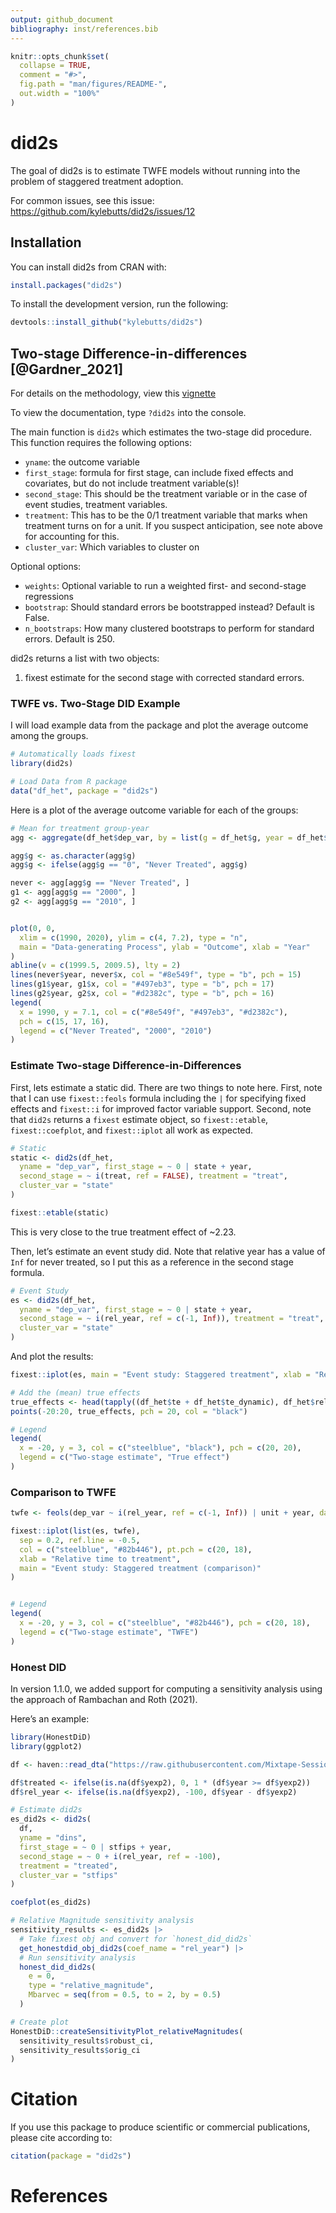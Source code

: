 ```yaml
---
output: github_document
bibliography: inst/references.bib
---
```


<!-- README.md is generated from README.Rmd. Please edit that file -->

```r
knitr::opts_chunk$set(
  collapse = TRUE,
  comment = "#>",
  fig.path = "man/figures/README-",
  out.width = "100%"
)
```

# did2s

<!-- badges: start -->
<!-- badges: end -->

The goal of did2s is to estimate TWFE models without running into the problem of staggered treatment adoption. 

For common issues, see this issue: [https://github.com/kylebutts/did2s/issues/12](https://github.com/kylebutts/did2s/issues/12)

## Installation

You can install did2s from CRAN with:

``` r
install.packages("did2s")
```

To install the development version, run the following:

```r
devtools::install_github("kylebutts/did2s")
```

## Two-stage Difference-in-differences [@Gardner_2021]

For details on the methodology, view this [vignette](https://kylebutts.github.io/did2s/articles/Two-Stage-Difference-in-Differences.html)

To view the documentation, type `?did2s` into the console.


The main function is `did2s` which estimates the two-stage did procedure. This function requires the following options:

- `yname`: the outcome variable
- `first_stage`: formula for first stage, can include fixed effects and covariates, but do not include treatment variable(s)!
- `second_stage`: This should be the treatment variable or in the case of event studies, treatment variables.
- `treatment`: This has to be the 0/1 treatment variable that marks when treatment turns on for a unit. If you suspect anticipation, see note above for accounting for this.
- `cluster_var`: Which variables to cluster on

Optional options:

- `weights`: Optional variable to run a weighted first- and second-stage regressions
- `bootstrap`: Should standard errors be bootstrapped instead? Default is False.
- `n_bootstraps`: How many clustered bootstraps to perform for standard errors. Default is 250.

did2s returns a list with two objects:

1. fixest estimate for the second stage with corrected standard errors.

### TWFE vs. Two-Stage DID Example

I will load example data from the package and plot the average outcome among the groups.

```r
# Automatically loads fixest
library(did2s)

# Load Data from R package
data("df_het", package = "did2s")
```

Here is a plot of the average outcome variable for each of the groups:

```r
# Mean for treatment group-year
agg <- aggregate(df_het$dep_var, by = list(g = df_het$g, year = df_het$year), FUN = mean)

agg$g <- as.character(agg$g)
agg$g <- ifelse(agg$g == "0", "Never Treated", agg$g)

never <- agg[agg$g == "Never Treated", ]
g1 <- agg[agg$g == "2000", ]
g2 <- agg[agg$g == "2010", ]


plot(0, 0,
  xlim = c(1990, 2020), ylim = c(4, 7.2), type = "n",
  main = "Data-generating Process", ylab = "Outcome", xlab = "Year"
)
abline(v = c(1999.5, 2009.5), lty = 2)
lines(never$year, never$x, col = "#8e549f", type = "b", pch = 15)
lines(g1$year, g1$x, col = "#497eb3", type = "b", pch = 17)
lines(g2$year, g2$x, col = "#d2382c", type = "b", pch = 16)
legend(
  x = 1990, y = 7.1, col = c("#8e549f", "#497eb3", "#d2382c"),
  pch = c(15, 17, 16),
  legend = c("Never Treated", "2000", "2010")
)
```


### Estimate Two-stage Difference-in-Differences 

First, lets estimate a static did. There are two things to note here. First, note that I can use `fixest::feols` formula including the `|` for specifying fixed effects and `fixest::i` for improved factor variable support. Second, note that `did2s` returns a `fixest` estimate object, so `fixest::etable`, `fixest::coefplot`, and `fixest::iplot` all work as expected.

```r
# Static
static <- did2s(df_het,
  yname = "dep_var", first_stage = ~ 0 | state + year,
  second_stage = ~ i(treat, ref = FALSE), treatment = "treat",
  cluster_var = "state"
)

fixest::etable(static)
```

This is very close to the true treatment effect of ~2.23.

Then, let's estimate an event study did. Note that relative year has a value of `Inf` for never treated, so I put this as a reference in the second stage formula.

```r
# Event Study
es <- did2s(df_het,
  yname = "dep_var", first_stage = ~ 0 | state + year,
  second_stage = ~ i(rel_year, ref = c(-1, Inf)), treatment = "treat",
  cluster_var = "state"
)
```

And plot the results:

```r
fixest::iplot(es, main = "Event study: Staggered treatment", xlab = "Relative time to treatment", col = "steelblue", ref.line = -0.5)

# Add the (mean) true effects
true_effects <- head(tapply((df_het$te + df_het$te_dynamic), df_het$rel_year, mean), -1)
points(-20:20, true_effects, pch = 20, col = "black")

# Legend
legend(
  x = -20, y = 3, col = c("steelblue", "black"), pch = c(20, 20),
  legend = c("Two-stage estimate", "True effect")
)
```


### Comparison to TWFE

```r
twfe <- feols(dep_var ~ i(rel_year, ref = c(-1, Inf)) | unit + year, data = df_het)

fixest::iplot(list(es, twfe),
  sep = 0.2, ref.line = -0.5,
  col = c("steelblue", "#82b446"), pt.pch = c(20, 18),
  xlab = "Relative time to treatment",
  main = "Event study: Staggered treatment (comparison)"
)


# Legend
legend(
  x = -20, y = 3, col = c("steelblue", "#82b446"), pch = c(20, 18),
  legend = c("Two-stage estimate", "TWFE")
)
```


### Honest DID

In version 1.1.0, we added support for computing a sensitivity analysis using the approach of Rambachan and Roth (2021). 

Here's an example:

```r
library(HonestDiD)
library(ggplot2)

df <- haven::read_dta("https://raw.githubusercontent.com/Mixtape-Sessions/Advanced-DID/main/Exercises/Data/ehec_data.dta")

df$treated <- ifelse(is.na(df$yexp2), 0, 1 * (df$year >= df$yexp2))
df$rel_year <- ifelse(is.na(df$yexp2), -100, df$year - df$yexp2)

# Estimate did2s
es_did2s <- did2s(
  df,
  yname = "dins",
  first_stage = ~ 0 | stfips + year,
  second_stage = ~ 0 + i(rel_year, ref = -100),
  treatment = "treated",
  cluster_var = "stfips"
)

coefplot(es_did2s)
```

```r
# Relative Magnitude sensitivity analysis
sensitivity_results <- es_did2s |> 
  # Take fixest obj and convert for `honest_did_did2s`
  get_honestdid_obj_did2s(coef_name = "rel_year") |>
  # Run sensitivity analysis
  honest_did_did2s(
    e = 0,
    type = "relative_magnitude",
    Mbarvec = seq(from = 0.5, to = 2, by = 0.5)
  )

# Create plot
HonestDiD::createSensitivityPlot_relativeMagnitudes(
  sensitivity_results$robust_ci,
  sensitivity_results$orig_ci
)
```

# Citation

If you use this package to produce scientific or commercial publications, please cite according to:

```r
citation(package = "did2s")
```



# References



